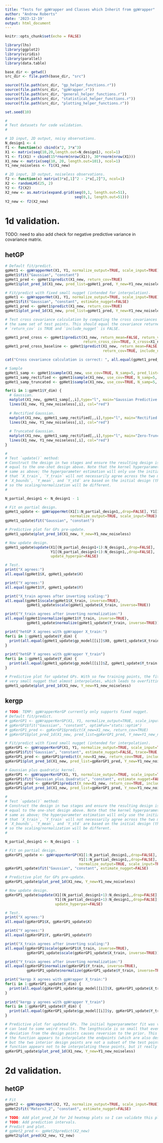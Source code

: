 ```yaml
---
title: "Tests for gpWrapper and Classes which Inherit from gpWrapper"
author: "Andrew Roberts"
date: '2023-12-19'
output: html_document
---
```


```r
knitr::opts_chunk$set(echo = FALSE)

library(lhs)
library(ggplot2)
library(viridis)
library(parallel)
library(data.table)

base_dir <- getwd()
src_dir <- file.path(base_dir, "src")

source(file.path(src_dir, "gp_helper_functions.r"))
source(file.path(src_dir, "gpWrapper.r"))
source(file.path(src_dir, "general_helper_functions.r"))
source(file.path(src_dir, "statistical_helper_functions.r"))
source(file.path(src_dir, "plotting_helper_functions.r"))
```

```r
set.seed(10)
```

```r
#
# Test datasets for code validation. 
#

# 1D input, 2D output, noisy observations. 
N_design1 <- 4
f1 <- function(x) cbind(x^2, 3*x^3)
X1 <- matrix(seq(10,20,length.out=N_design1), ncol=1)
Y1 <- f1(X1) + cbind(15*rnorm(nrow(X1)), 30*rnorm(nrow(X1)))
X1_new <- matrix(seq(10, 20, length.out=101), ncol=1)
Y1_new_noiseless <- f1(X1_new)

# 2D input, 1D output, noiseless observations. 
f2 <- function(x) matrix(3*x[,1]^2 - 2*x[,2]^3, ncol=1)
X2 <- randomLHS(25, 2)
Y2 <- f2(X2)
X2_new <- as.matrix(expand.grid(seq(0,1, length.out=51), 
                                seq(0,1, length.out=51)))
Y2_new <- f2(X2_new)
```


# 1d validation. 

TODO: need to also add check for negative predictive variance in covariance matrix. 

## hetGP
```r
# Default fit/predict. 
gpHet1 <- gpWrapperHet(X1, Y1, normalize_output=TRUE, scale_input=TRUE)
gpHet1$fit("Gaussian", "constant")
gpHet1_pred <- gpHet1$predict(X1_new, return_cov=TRUE)
gpHet1$plot_pred_1d(X1_new, pred_list=gpHet1_pred, Y_new=Y1_new_noiseless)

# Fit/predict with fixed small nugget (intended for interpolation). 
gpHet1 <- gpWrapperHet(X1, Y1, normalize_output=TRUE, scale_input=TRUE)
gpHet1$fit("Gaussian", "constant", estimate_nugget=FALSE)
gpHet1_pred <- gpHet1$predict(X1_new, return_cov=TRUE)
gpHet1$plot_pred_1d(X1_new, pred_list=gpHet1_pred, Y_new=Y1_new_noiseless)
```

```r
# Test cross covariance calculation by computing the cross covariances between 
# the same set of test points. This should equal the covariance returned when 
# `return_cov` is TRUE and `include_nugget` is FALSE. 

gpHet1_pred_cross <- gpHet1$predict(X1_new, return_mean=FALSE, return_var=FALSE, 
                                    return_cross_cov=TRUE, X_cross=X1_new)
gpHet1_pred_cross_baseline <- gpHet1$predict(X1_new, return_mean=FALSE, return_var=FALSE, 
                                             return_cov=TRUE, include_nugget=FALSE)

cat("Cross covariance calculation is correct: ", all.equal(gpHet1_pred_cross$cross_cov, gpHet1_pred_cross_baseline$cov))
```


```r
# Sample 
gpHet1_samp <- gpHet1$sample(X1_new, use_cov=TRUE, N_samp=5, pred_list=gpHet1_pred)
gpHet1_samp_rectified <- gpHet1$sample(X1_new, use_cov=TRUE, N_samp=5, pred_list=gpHet1_pred, adjustment="rectified")
gpHet1_samp_truncated <- gpHet1$sample(X1_new, use_cov=TRUE, N_samp=5, pred_list=gpHet1_pred, adjustment="truncated") # Stability issues when there is little noise. 

for(i in 1:gpHet1$Y_dim) {
  # Gaussian.
  matplot(X1_new, gpHet1_samp[,,i],type="l", main="Gaussian Predictive Samples.")
  lines(X1_new, Y1_new_noiseless[,i], col="red")
  
  # Rectified Gaussian. 
  matplot(X1_new, gpHet1_samp_rectified[,,i],type="l", main="Rectified Gaussian Predictive Samples.")
  lines(X1_new, Y1_new_noiseless[,i], col="red")
  
  # Truncated Gaussian. 
  matplot(X1_new, gpHet1_samp_rectified[,,i],type="l", main="Zero-Truncated Gaussian Predictive Samples.")
  lines(X1_new, Y1_new_noiseless[,i], col="red")
}
```

```r
#
# Test `update()` method: 
# Construct the design in two stages and ensure the resulting design is 
# equal to the one-shot design above. Note that the kernel hyperparameters will not be the 
# same as above; the hyperparameter estimation will only use the initial design. Note also 
# that `X_train`, `Y_train` will not necessarily agree across the two methods since 
# `X_bounds`, `Y_mean`, and `Y_std` are based on the initial design (they are not updated), 
# so the scaling/normalization will be different. 
#

N_partial_design1 <- N_design1 - 1

# Fit on partial design. 
gpHet1_update <- gpWrapperHet(X1[1:N_partial_design1,,drop=FALSE], Y1[1:N_partial_design1,,drop=FALSE], 
                              normalize_output=TRUE, scale_input=TRUE)
gpHet1_update$fit("Gaussian", "constant")

# Predictive plot for GPs pre-update. 
gpHet1_update$plot_pred_1d(X1_new, Y_new=Y1_new_noiseless)

# Now update design. 
gpHet1_update$update(X1[(N_partial_design1+1):N_design1,,drop=FALSE], 
                     Y1[(N_partial_design1+1):N_design1,,drop=FALSE],
                     update_hyperpar=FALSE)

# Test. 
print("X agrees:")
all.equal(gpHet1$X, gpHet1_update$X)

print("Y agrees:")
all.equal(gpHet1$Y, gpHet1_update$Y)

print("X_train agrees after inverting scaling:")
all.equal(gpHet1$scale(gpHet1$X_train, inverse=TRUE), 
          gpHet1_update$scale(gpHet1_update$X_train, inverse=TRUE))

print("Y_train agrees after inverting normalization:")
all.equal(gpHet1$normalize(gpHet1$Y_train, inverse=TRUE), 
          gpHet1_update$normalize(gpHet1_update$Y_train, inverse=TRUE))

print("hetGP X agrees with gpWrapper X_train:")
for(i in 1:gpHet1_update$Y_dim) {
  print(all.equal(gpHet1_update$gp_model[[i]]$X0, gpHet1_update$X_train))
}
  
print("hetGP Y agrees with gpWrapper Y_train")
for(i in 1:gpHet1_update$Y_dim) {
  print(all.equal(gpHet1_update$gp_model[[i]]$Z, gpHet1_update$Y_train[,i]))
}

# Predictive plot for updated GPs. With so few training points, the fit often yields a 
# very small nugget that almost interpolates, which leads to overfitting. 
gpHet1_update$plot_pred_1d(X1_new, Y_new=Y1_new_noiseless)
```

## kergp
```r

# TODO: TEMP: gpWrapperKerGP currently only supports fixed nugget. 
# Default fit/predict. 
# gpKerGP1 <- gpWrapperKerGP(X1, Y1, normalize_output=TRUE, scale_input=TRUE)
# gpKerGP1$fit("Gaussian", "constant", optimFun="stats::optim")
# gpKerGP1_pred <- gpKerGP1$predict(X_new=X1_new, return_cov=TRUE)
# gpKerGP1$plot_pred_1d(X1_new, pred_list=gpKerGP1_pred, Y_new=Y1_new_noiseless)

# Fit/predict with fixed small nugget (intended for interpolation). 
gpKerGP1 <- gpWrapperKerGP(X1, Y1, normalize_output=TRUE, scale_input=TRUE)
gpKerGP1$fit("Gaussian", "constant", estimate_nugget=FALSE, trace=TRUE, multistart=5)
gpKerGP1_pred <- gpKerGP1$predict(X_new=X1_new, return_cov=TRUE, include_nugget=TRUE)
gpKerGP1$plot_pred_1d(X1_new, pred_list=gpKerGP1_pred, Y_new=Y1_new_noiseless)

# Gaussian plus quadratic kernel. 
gpKerGP1 <- gpWrapperKerGP(X1, Y1, normalize_output=TRUE, scale_input=TRUE)
gpKerGP1$fit("Gaussian_plus_Quadratic", "constant", estimate_nugget=FALSE, trace=TRUE, multistart=5)
gpKerGP1_pred <- gpKerGP1$predict(X_new=X1_new, return_cov=TRUE, include_nugget=TRUE)
gpKerGP1$plot_pred_1d(X1_new, pred_list=gpKerGP1_pred, Y_new=Y1_new_noiseless)

```

```r
#
# Test `update()` method: 
# Construct the design in two stages and ensure the resulting design is 
# equal to the one-shot design above. Note that the kernel hyperparameters will not be the 
# same as above; the hyperparameter estimation will only use the initial design. Note also 
# that `X_train`, `Y_train` will not necessarily agree across the two methods since 
# `X_bounds`, `Y_mean`, and `Y_std` are based on the initial design (they are not updated), 
# so the scaling/normalization will be different. 
#

N_partial_design1 <- N_design1 - 1

# Fit on partial design. 
gpKerGP1_update <- gpWrapperKerGP(X1[1:N_partial_design1,,drop=FALSE], 
                                  Y1[1:N_partial_design1,,drop=FALSE], 
                                  normalize_output=TRUE, scale_input=TRUE)
gpKerGP1_update$fit("Gaussian", "constant", estimate_nugget=FALSE)

# Predictive plot for GPs pre-update. 
gpKerGP1_update$plot_pred_1d(X1_new, Y_new=Y1_new_noiseless)

# Now update design. 
gpKerGP1_update$update(X1[(N_partial_design1+1):N_design1,,drop=FALSE], 
                       Y1[(N_partial_design1+1):N_design1,,drop=FALSE],
                       update_hyperpar=FALSE)

# Test. 
print("X agrees:")
all.equal(gpKerGP1$X, gpKerGP1_update$X)

print("Y agrees:")
all.equal(gpKerGP1$Y, gpKerGP1_update$Y)

print("X_train agrees after inverting scaling:")
all.equal(gpKerGP1$scale(gpKerGP1$X_train, inverse=TRUE), 
          gpKerGP1_update$scale(gpKerGP1_update$X_train, inverse=TRUE))

print("Y_train agrees after inverting normalization:")
all.equal(gpKerGP1$normalize(gpKerGP1$Y_train, inverse=TRUE), 
          gpKerGP1_update$normalize(gpKerGP1_update$Y_train, inverse=TRUE))

print("kergp X agrees with gpWrapper X_train:")
for(i in 1:gpKerGP1_update$Y_dim) {
  print(all.equal(gpKerGP1_update$gp_model[[i]]$X, gpKerGP1_update$X_train))
}
  
print("kergp y agrees with gpWrapper Y_train")
for(i in 1:gpKerGP1_update$Y_dim) {
  print(all.equal(gpKerGP1_update$gp_model[[i]]$y, gpKerGP1_update$Y_train[,i]))
}

# Predictive plot for updated GPs. The initial hyperparameter fit was very poor so 
# can lead to some weird results. The lengthscale is so small that even a slight 
# deviation from the design points causes reversion to the prior. This is why 
# the function appears to interpolate the endpoints (which are also design points), 
# but the two interior design points are not a subset of the test points, so the 
# function appears not to be interpolating these points, but it really is. 
gpKerGP1_update$plot_pred_1d(X1_new, Y_new=Y1_new_noiseless)
```









# 2d validation. 

## hetGP
```r
# Fit
gpHet2 <- gpWrapperHet(X2, Y2, normalize_output=TRUE, scale_input=TRUE)
gpHet2$fit("Matern3_2", "constant", estimate_nugget=FALSE)
```

```r
# TODO: Add plot_pred_2d for 2d heatmap plots so I can validate this plot. 
# TODO: Add prediction intervals. 
# Predict and plot. 
# gpHet2_pred <- gpHet2$predict(X2_new)
gpHet2$plot_pred(X2_new, Y2_new)
```






